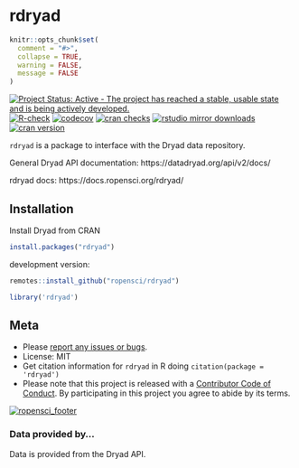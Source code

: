 rdryad
======

```r
knitr::opts_chunk$set(
  comment = "#>",
  collapse = TRUE,
  warning = FALSE,
  message = FALSE
)
```

[![Project Status: Active - The project has reached a stable, usable state and is being actively developed.](https://www.repostatus.org/badges/latest/active.svg)](https://www.repostatus.org/#active)
[![R-check](https://github.com/ropensci/rdryad/workflows/R-check/badge.svg)](https://github.com/ropensci/rdryad/actions?query=workflow%3AR-check)
[![codecov](https://codecov.io/gh/ropensci/rdryad/branch/master/graph/badge.svg)](https://codecov.io/gh/ropensci/rdryad)
[![cran checks](https://cranchecks.info/badges/worst/rdryad)](https://cranchecks.info/pkgs/rdryad)
[![rstudio mirror downloads](https://cranlogs.r-pkg.org/badges/rdryad)](https://github.com/metacran/cranlogs.app)
[![cran version](https://www.r-pkg.org/badges/version/rdryad)](https://cran.r-project.org/package=rdryad)

`rdryad` is a package to interface with the Dryad data repository.

General Dryad API documentation: https://datadryad.org/api/v2/docs/

rdryad docs: https://docs.ropensci.org/rdryad/

## Installation

Install Dryad from CRAN

```r
install.packages("rdryad")
```

development version:

```r
remotes::install_github("ropensci/rdryad")
```

```r
library('rdryad')
```

## Meta

* Please [report any issues or bugs](https://github.com/ropensci/rdryad/issues).
* License: MIT
* Get citation information for `rdryad` in R doing `citation(package = 'rdryad')`
* Please note that this project is released with a [Contributor Code of Conduct][coc]. By participating in this project you agree to abide by its terms.

[![ropensci_footer](https://ropensci.org/public_images/github_footer.png)](https://ropensci.org)

### Data provided by...

Data is provided from the Dryad API.

[coc]: https://github.com/ropensci/rdryad/blob/master/CODE_OF_CONDUCT.md

